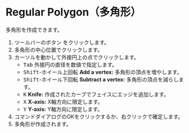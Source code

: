 
# Regular Polygon（多角形）

<Reference shortcut='' command='Polygon' button='ツールバー' />

多角形を作成できます。

1. ツールバーのボタン <ButtonIcon type="button-regular-polygon" /> をクリックします。
2. 多角形の中心位置でクリックします。
3. カーソルを動かして外接円上の点でクリックします。
   - <kbd>Tab</kbd> 外接円の直径を数値で指定します。
   - <kbd>Shift</kbd>-ホイール上回転 **Add a vertex:** 多角形の頂点を増やします。
   - <kbd>Shift</kbd>-ホイール下回転 **Subtract a vertex:** 多角形の頂点を減らします。
   - <kbd>K</kbd> **Knife:** 作成されたカーブでフェイスにエッジを追加します。
   - <kbd>X</kbd> **X-axis:** X軸方向に限定します。
   - <kbd>Y</kbd> **Y-axis:** Y軸方向に限定します。
4. コマンドダイアログのOKをクリックするか、右クリックで確定します。
5. 多角形が作成されます。

